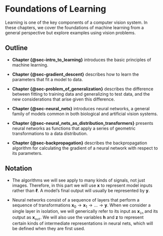 # Foundations of Learning {#sec-foundations-of-learning}

Learning is one of the key components of a computer vision system. In these chapters, we cover the foundations of machine learning from a general perspective but explore examples using vision problems.

## Outline

- **Chapter {@sec-intro_to_learning}** introduces the basic principles of machine learning.

- **Chapter {@sec-gradient_descent}** describes how to learn the parameters that fit a model to data.

- **Chapter {@sec-problem_of_generalization}** describes the difference between fitting to training data and generalizing to test data, and the new considerations that arise given this difference.

- **Chapter {@sec-neural_nets}** introduces neural networks, a general family of models common in both biological and artificial vision systems.

- **Chapter {@sec-neural_nets_as_distribution_transformers}** presents neural networks as functions that apply a series of geometric transformations to a data distribution.

- **Chapter {@sec-backpropagation}** describes the backpropagation algorithm for calculating the gradient of a neural network with respect to its parameters.

## Notation

- The algorithms we will see apply to many kinds of signals, not just images. Therefore, in this part we will use $\mathbf{x}$ to represent model inputs rather than ${\boldsymbol\ell}$. A model's final output will usually be represented by $\mathbf{y}$.
  
- Neural networks consist of a sequence of layers that perform a sequence of transformations $\mathbf{x}_0 \rightarrow \mathbf{x}_1 \rightarrow \ldots \rightarrow \mathbf{y}$. When we consider a single layer in isolation, we will generically refer to its input as ${\mathbf{x}_{\texttt{in}}}$ and its output as ${\mathbf{x}_{\texttt{out}}}$. We will also use the variables $\mathbf{h}$ and $\mathbf{z}$ to represent certain kinds of intermediate representations in neural nets, which will be defined when they are first used.